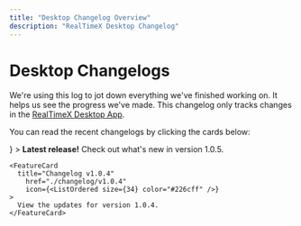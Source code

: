 ```yaml
---
title: "Desktop Changelog Overview"
description: "RealTimeX Desktop Changelog"
---
```



# Desktop Changelogs

We're using this log to jot down everything we've finished working on. It helps us see the progress we've made. This changelog only tracks changes in the <Link href='https://realtimex.ai/'><u>RealTimeX Desktop App</u></Link>.

You can read the recent changelogs by clicking the cards below:

<div style={{
  display: "grid",
  gridTemplateColumns: "repeat(auto-fit, minmax(220px, 1fr))",
  gap: "1rem",
  margin: "2rem 0"
}}>
  <FeatureCard
    title="Changelog v1.0.5"
    href="./changelog/v1.0.5"
    icon={<Sparkle size={34} color="#efc04a" />}
  >
    <strong>Latest release!</strong>  
    Check out what's new in version 1.0.5.
  </FeatureCard>

    <FeatureCard
      title="Changelog v1.0.4"
        href="./changelog/v1.0.4"
        icon={<ListOrdered size={34} color="#226cff" />}
    >
      View the updates for version 1.0.4.
    </FeatureCard>
</div>
